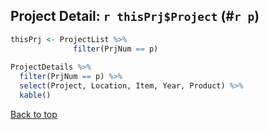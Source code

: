 
## Project Detail: `r thisPrj$Project` (#`r p`)
 
```r
thisPrj <- ProjectList %>%
              filter(PrjNum == p) 
 
ProjectDetails %>% 
  filter(PrjNum == p) %>% 
  select(Project, Location, Item, Year, Product) %>%
  kable()
```

[Back to top](#top)